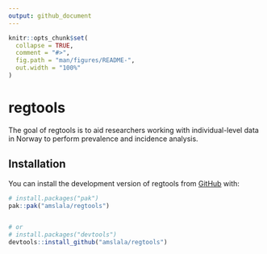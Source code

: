```yaml
---
output: github_document
---
```


<!-- README.md is generated from README.Rmd. Please edit that file -->

```r
knitr::opts_chunk$set(
  collapse = TRUE,
  comment = "#>",
  fig.path = "man/figures/README-",
  out.width = "100%"
)
```

# regtools

<!-- badges: start -->
<!-- badges: end -->

The goal of regtools is to aid researchers working with individual-level data in Norway to perform prevalence and incidence analysis. 

## Installation

You can install the development version of regtools from [GitHub](https://github.com/) with: 

``` r
# install.packages("pak")
pak::pak("amslala/regtools")


# or 
# install.packages("devtools")
devtools::install_github("amslala/regtools")
```
